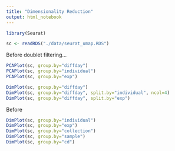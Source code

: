 ```yaml
---
title: "Dimensionality Reduction"
output: html_notebook
---
```

```r
library(Seurat)
```

```r
sc <- readRDS("./data/seurat_umap.RDS")
```

Before doublet filtering...
```r
PCAPlot(sc, group.by="diffday")
PCAPlot(sc, group.by="individual")
PCAPlot(sc, group.by="exp")
```

```r
DimPlot(sc, group.by="diffday")
DimPlot(sc, group.by="diffday", split.by="individual", ncol=4)
DimPlot(sc, group.by="diffday", split.by="exp")
```

Before
```r
DimPlot(sc, group.by="individual")
DimPlot(sc, group.by="exp")
DimPlot(sc, group.by="collection")
DimPlot(sc, group.by="sample")
DimPlot(sc, group.by="cd")
```
